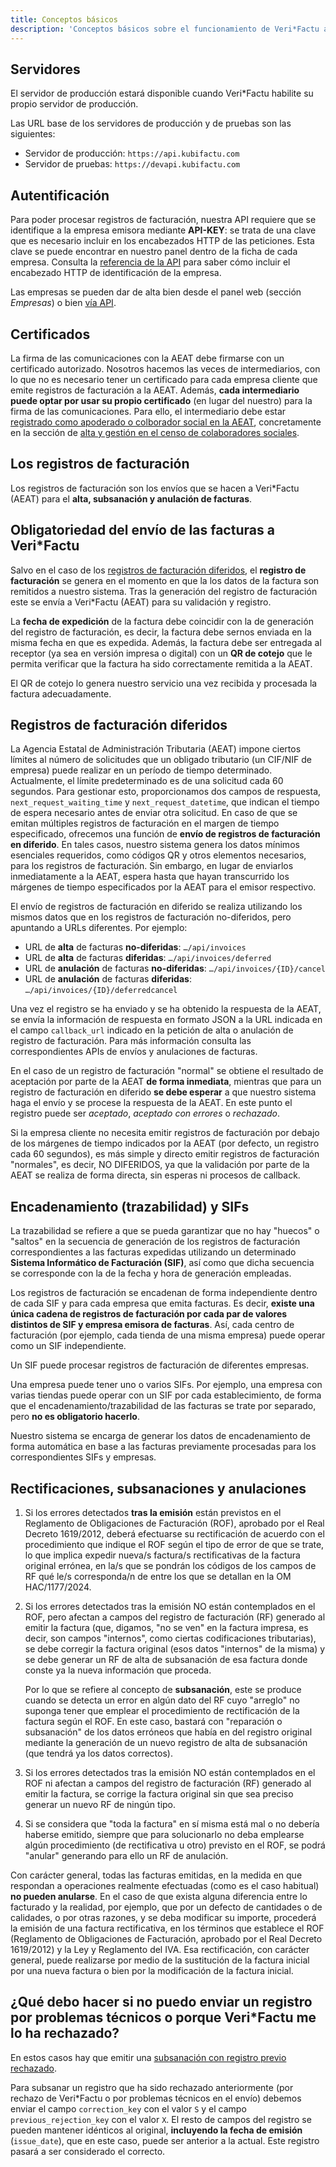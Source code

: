 ```yaml
---
title: Conceptos básicos
description: 'Conceptos básicos sobre el funcionamiento de Veri*Factu a través de KubiFACTU'
---
```


## Servidores

<Warning>El servidor de producción estará disponible cuando Veri*Factu habilite su propio servidor de producción.</Warning>

Las URL base de los servidores de producción y de pruebas son las siguientes:

* Servidor de producción: `https://api.kubifactu.com`
* Servidor de pruebas: `https://devapi.kubifactu.com`

## Autentificación

Para poder procesar registros de facturación, nuestra API requiere que se identifique a la empresa emisora mediante **API-KEY**: se trata de una clave que es necesario incluir en los encabezados HTTP de las peticiones. Esta clave se puede encontrar en nuestro panel dentro de la ficha de cada empresa. Consulta la [referencia de la API](/openapi-reference/enviar-registro-de-facturacion) para saber cómo incluir el encabezado HTTP de identificación de la empresa.

Las empresas se pueden dar de alta bien desde el panel web (sección *Empresas*) o bien [vía API](/openapi-reference/crear-una-nueva-empresa).

## Certificados

La firma de las comunicaciones con la AEAT debe firmarse con un certificado autorizado. Nosotros hacemos las veces de intermediarios, con lo que no es necesario tener un certificado para cada empresa cliente que emite registros de facturación a la AEAT. Además, **cada intermediario puede optar por usar su propio certificado** (en lugar del nuestro) para la firma de las comunicaciones. Para ello, el intermediario debe estar [registrado como apoderado o colborador social en la AEAT](https://sede.agenciatributaria.gob.es/Sede/ayuda/consultas-informaticas/colaboracion-social-ayuda-tecnica/alta-gestion-censo-colaboradores-sociales.html), concretamente en la sección de [alta y gestión en el censo de colaboradores sociales](https://www1.agenciatributaria.gob.es/wlpl/TOCS-COLA/identificaAlta.faces).

## Los registros de facturación

Los registros de facturación son los envíos que se hacen a Veri*Factu (AEAT) para el **alta, subsanación y anulación de facturas**.

## Obligatoriedad del envío de las facturas a Veri*Factu

Salvo en el caso de los [registros de facturación diferidos](#registros-de-facturacion-diferidos), el **registro de facturación** se genera en el momento en que la los datos de la factura son remitidos a nuestro sistema. Tras la generación del registro de facturación este se envía a Veri*Factu (AEAT) para su validación y registro.

La **fecha de expedición** de la factura debe coincidir con la de generación del registro de facturación, es decir, la factura debe sernos enviada en la misma fecha en que es expedida. Además, la factura debe ser entregada al receptor (ya sea en versión impresa o digital) con un **QR de cotejo** que le permita verificar que la factura ha sido correctamente remitida a la AEAT.

<Info>El QR de cotejo lo genera nuestro servicio una vez recibida y procesada la factura adecuadamente.</Info>

## Registros de facturación diferidos

La Agencia Estatal de Administración Tributaria (AEAT) impone ciertos límites al número de solicitudes que un obligado tributario (un CIF/NIF de empresa) puede realizar en un período de tiempo determinado. Actualmente, el límite predeterminado es de una solicitud cada 60 segundos. Para gestionar esto, proporcionamos dos campos de respuesta, `next_request_waiting_time` y `next_request_datetime`, que indican el tiempo de espera necesario antes de enviar otra solicitud. En caso de que se emitan múltiples registros de facturación en el margen de tiempo especificado, ofrecemos una función de **envío de registros de facturación en diferido**. En tales casos, nuestro sistema genera los datos mínimos esenciales requeridos, como códigos QR y otros elementos necesarios, para los registros de facturación. Sin embargo, en lugar de enviarlos inmediatamente a la AEAT, espera hasta que hayan transcurrido los márgenes de tiempo especificados por la AEAT para el emisor respectivo.

El envío de registros de facturación en diferido se realiza utilizando los mismos datos que en los registros de facturación no-diferidos, pero apuntando a URLs diferentes. Por ejemplo:

- URL de **alta** de facturas **no-diferidas**: `…/api/invoices`
- URL de **alta** de facturas **diferidas**: `…/api/invoices/deferred`
- URL de **anulación** de facturas **no-diferidas**: `…/api/invoices/{ID}/cancel`
- URL de **anulación** de facturas **diferidas**: `…/api/invoices/{ID}/deferredcancel`

Una vez el registro se ha enviado y se ha obtenido la respuesta de la AEAT, se envía la información de respuesta en formato JSON a la URL indicada en el campo `callback_url` indicado en la petición de alta o anulación de registro de facturación. Para más información consulta las correspondientes APIs de envíos y anulaciones de facturas.

<Warning>En el caso de un registro de facturación "normal" se obtiene el resultado de aceptación por parte de la AEAT **de forma inmediata**, mientras que para un registro de facturación en diferido **se debe esperar** a que nuestro sistema haga el envío y se procese la respuesta de la AEAT. En este punto el registro puede ser *aceptado*, *aceptado con errores* o *rechazado*.</Warning>

<Tip>Si la empresa cliente no necesita emitir registros de facturación por debajo de los márgenes de tiempo indicados por la AEAT (por defecto, un registro cada 60 segundos), es más simple y directo emitir registros de facturación "normales", es decir, NO DIFERIDOS, ya que la validación por parte de la AEAT se realiza de forma directa, sin esperas ni procesos de callback.</Tip>

## Encadenamiento (trazabilidad) y SIFs

La trazabilidad se refiere a que se pueda garantizar que no hay "huecos" o "saltos" en la secuencia de generación de los registros de facturación correspondientes a las facturas expedidas utilizando un determinado **Sistema Informático de Facturación (SIF)**, así como que dicha secuencia se corresponde con la de la fecha y hora de generación empleadas.

Los registros de facturación se encadenan de forma independiente dentro de cada SIF y para cada empresa que emita facturas. Es decir, **existe una única cadena de registros de facturación por cada par de valores distintos de SIF y empresa emisora de facturas**. Así, cada centro de facturación (por ejemplo, cada tienda de una misma empresa) puede operar como un SIF independiente.

<Note>Un SIF puede procesar registros de facturación de diferentes empresas.</Note>

<Tip>Una empresa puede tener uno o varios SIFs. Por ejemplo, una empresa con varias tiendas puede operar con un SIF por cada establecimiento, de forma que el encadenamiento/trazabilidad de las facturas se trate por separado, pero **no es obligatorio hacerlo**.</Tip>

<Info>Nuestro sistema se encarga de generar los datos de encadenamiento de forma automática en base a las facturas previamente procesadas para los correspondientes SIFs y empresas.</Info>

## Rectificaciones, subsanaciones y anulaciones

1. Si los errores detectados **tras la emisión** están previstos en el Reglamento de Obligaciones de Facturación (ROF), aprobado por el Real Decreto 1619/2012, deberá efectuarse su rectificación de acuerdo con el procedimiento que indique el ROF según el tipo de error de que se trate, lo que implica expedir nueva/s factura/s rectificativas de la factura original errónea, en la/s que se pondrán los códigos de los campos de RF qué le/s corresponda/n de entre los que se detallan en la OM HAC/1177/2024.
2. Si los errores detectados tras la emisión NO están contemplados en el ROF, pero afectan a campos del registro de facturación (RF) generado al emitir la factura (que, digamos, "no se ven" en la factura impresa, es decir, son campos "internos", como ciertas codificaciones tributarias), se debe corregir la factura original (esos datos "internos" de la misma) y se debe generar un RF de alta de subsanación de esa factura donde conste ya la nueva información que proceda.

    Por lo que se refiere al concepto de **subsanación**, este se produce cuando se detecta un error en algún dato del RF cuyo "arreglo" no suponga tener que emplear el procedimiento de rectificación de la factura según el ROF. En este caso, bastará con "reparación o subsanación" de los datos erróneos que había en del registro original mediante la generación de un nuevo registro de alta de subsanación (que tendrá ya los datos correctos).
3. Si los errores detectados tras la emisión NO están contemplados en el ROF ni afectan a campos del registro de facturación (RF) generado al emitir la factura, se corrige la factura original sin que sea preciso generar un nuevo RF de ningún tipo.
4. Si se considera que "toda la factura" en sí misma está mal o no debería haberse emitido, siempre que para solucionarlo no deba emplearse algún procedimiento (de rectificativa u otro) previsto en el ROF, se podrá "anular" generando para ello un RF de anulación.

Con carácter general, todas las facturas emitidas, en la medida en que respondan a operaciones realmente efectuadas (como es el caso habitual) **no pueden anularse**. En el caso de que exista alguna diferencia entre lo facturado y la realidad, por ejemplo, que por un defecto de cantidades o de calidades, o por otras razones, y se deba modificar su importe, procederá la emisión de una factura rectificativa, en los términos que establece el ROF (Reglamento de Obligaciones de Facturación, aprobado por el Real Decreto 1619/2012) y la Ley y Reglamento del IVA. Esa rectificación, con carácter general, puede realizarse por medio de la sustitución de la factura inicial por una nueva factura o bien por la modificación de la factura inicial.

## ¿Qué debo hacer si no puedo enviar un registro por problemas técnicos o porque Veri*Factu me lo ha rechazado?

En estos casos hay que emitir una [subsanación con registro previo rechazado](/api-reference/facturas/examples/correction-no-previous).

Para subsanar un registro que ha sido rechazado anteriormente (por rechazo de Veri*Factu o por problemas técnicos en el envío) debemos enviar el campo `correction_key` con el valor `S` y el campo `previous_rejection_key` con el valor `X`. El resto de campos del registro se pueden mantener idénticos al original, **incluyendo la fecha de emisión** (`issue_date`), que en este caso, puede ser anterior a la actual. Este registro pasará a ser considerado el correcto.
